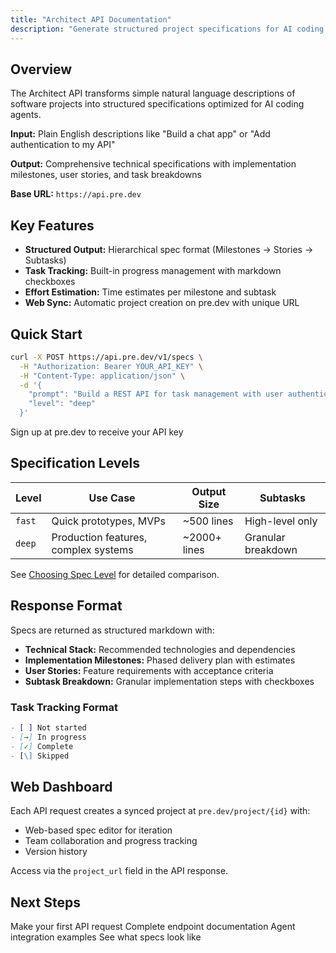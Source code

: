 ```yaml
---
title: "Architect API Documentation"
description: "Generate structured project specifications for AI coding agents via REST API"
---
```


## Overview

The Architect API transforms simple natural language descriptions of software projects into structured specifications optimized for AI coding agents. 

**Input:** Plain English descriptions like "Build a chat app" or "Add authentication to my API"

**Output:** Comprehensive technical specifications with implementation milestones, user stories, and task breakdowns

**Base URL:** `https://api.pre.dev`

## Key Features

- **Structured Output:** Hierarchical spec format (Milestones → Stories → Subtasks)
- **Task Tracking:** Built-in progress management with markdown checkboxes
- **Effort Estimation:** Time estimates per milestone and subtask
- **Web Sync:** Automatic project creation on pre.dev with unique URL

## Quick Start

```bash
curl -X POST https://api.pre.dev/v1/specs \
  -H "Authorization: Bearer YOUR_API_KEY" \
  -H "Content-Type: application/json" \
  -d '{
    "prompt": "Build a REST API for task management with user authentication",
    "level": "deep"
  }'
```

<Card title="Get API Key" icon="key" href="/quickstart">
  Sign up at pre.dev to receive your API key
</Card>

## Specification Levels

| Level | Use Case | Output Size | Subtasks |
|-------|----------|-------------|----------|
| `fast` | Quick prototypes, MVPs | ~500 lines | High-level only |
| `deep` | Production features, complex systems | ~2000+ lines | Granular breakdown |

See [Choosing Spec Level](/guides/choosing-spec-level) for detailed comparison.

## Response Format

Specs are returned as structured markdown with:

- **Technical Stack:** Recommended technologies and dependencies
- **Implementation Milestones:** Phased delivery plan with estimates
- **User Stories:** Feature requirements with acceptance criteria
- **Subtask Breakdown:** Granular implementation steps with checkboxes

### Task Tracking Format

```markdown
- [ ] Not started
- [→] In progress
- [✓] Complete
- [\] Skipped
```

## Web Dashboard

Each API request creates a synced project at `pre.dev/project/{id}` with:

- Web-based spec editor for iteration
- Team collaboration and progress tracking
- Version history

Access via the `project_url` field in the API response.

## Next Steps

<CardGroup cols={2}>
  <Card title="Quickstart" icon="rocket" href="/quickstart">
    Make your first API request
  </Card>
  <Card title="API Reference" icon="code" href="/api-reference/overview">
    Complete endpoint documentation
  </Card>
  <Card title="Integration Patterns" icon="diagram-project" href="/guides/integration-patterns">
    Agent integration examples
  </Card>
  <Card title="View Example Output" icon="file-lines" href="/examples/sample-output">
    See what specs look like
  </Card>
</CardGroup>
